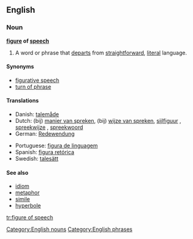 ==English==
{{wikipedia}}
===Noun===
'''[[figure]] of [[speech]]'''

# A word or phrase that [[departs]] from [[straightforward]], [[literal]] language.

====Synonyms====
*[[figurative speech]]
*[[turn of phrase]]

====Translations====
{{trans-top|word or phrase}}
*Danish: [[talemåde]] {{c}}
*Dutch: (bij) [[manier van spreken]], (bij) [[wijze van spreken]], [[sijlfiguur]]  {{m}}, [[spreekwijze]] {{f}}, [[spreekwoord]] {{n}}
*German: [[Redewendung]] {{f}}
{{trans-mid}}
*Portuguese: [[figura de linguagem]]
*Spanish: [[figura retórica]] {{f}}
*Swedish: [[talesätt]] {{n}}
{{trans-bottom}}

====See also====
*[[idiom]]
*[[metaphor]]
*[[simile]]
*[[hyperbole]]

[[Category:English nouns]]
[[Category:English phrases]]

[[tr:figure of speech]]